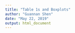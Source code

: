 ```yaml
---
title: "Table 1s and Boxplots"
author: "Guannan Shen"
date: "May 22, 2019"
output: html_document
---
```


